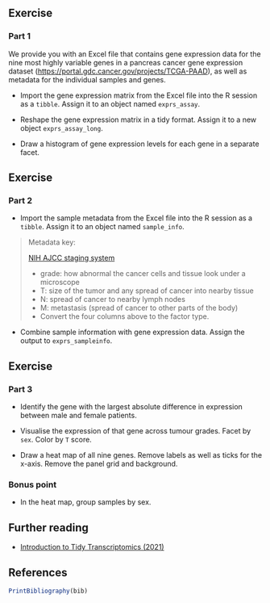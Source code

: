 ## Exercise

### Part 1

We provide you with an Excel file that contains gene expression data for the nine most highly variable genes in a pancreas cancer gene expression dataset (<https://portal.gdc.cancer.gov/projects/TCGA-PAAD>), as well as metadata for the individual samples and genes.

- Import the gene expression matrix from the Excel file into the R session as a `tibble`.
  Assign it to an object named `exprs_assay`.

- Reshape the gene expression matrix in a tidy format.
  Assign it to a new object `exprs_assay_long`.

- Draw a histogram of gene expression levels for each gene in a separate facet.

## Exercise

### Part 2

- Import the sample metadata from the Excel file into the R session as a `tibble`.
  Assign it to an object named `sample_info`.

> Metadata key:
> 
> [NIH AJCC staging system](https://www.cancer.gov/publications/dictionaries/ca> ncer-terms/def/ajcc-staging-system)
> 
> - grade: how abnormal the cancer cells and tissue look under a microscope
> - T: size of the tumor and any spread of cancer into nearby tissue
> - N: spread of cancer to nearby lymph nodes
> - M: metastasis (spread of cancer to other parts of the body)
- Convert the four columns above to the factor type.

- Combine sample information with gene expression data.
  Assign the output to `exprs_sampleinfo`.

## Exercise

### Part 3

- Identify the gene with the largest absolute difference in expression between male and female patients.

- Visualise the expression of that gene across tumour grades.
  Facet by `sex`.
  Color by `T` score.

- Draw a heat map of all nine genes.
  Remove labels as well as ticks for the x-axis.
  Remove the panel grid and background.

### Bonus point

- In the heat map, group samples by sex.

## Further reading

- [Introduction to Tidy Transcriptomics (2021)](https://stemangiola.github.io/bioc2021_tidytranscriptomics/articles/tidytranscriptomics.html)

## References

```r
PrintBibliography(bib)
```
